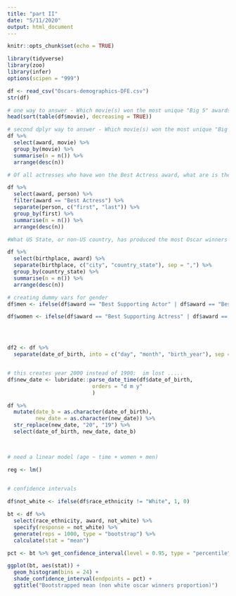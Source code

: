 ```yaml
---
title: "part II"
date: "5/11/2020"
output: html_document
---
```


```r
knitr::opts_chunk$set(echo = TRUE)
```

``` r
library(tidyverse)
library(zoo)
library(infer)
options(scipen = "999")

df <- read_csv("Oscars-demographics-DFE.csv")
str(df)

```

```r
# one way to answer - Which movie(s) won the most unique "Big 5" awards?
head(sort(table(df$movie), decreasing = TRUE))

```
```r
# second dplyr way to answer - Which movie(s) won the most unique "Big 5" awards?
df %>%
  select(award, movie) %>%
  group_by(movie) %>%
  summarise(n = n()) %>%
  arrange(desc(n))

```
```r

# Of all actresses who have won the Best Actress award, what are is the most common first name?

df %>%
  select(award, person) %>%
  filter(award == "Best Actress") %>%
  separate(person, c("first", "last")) %>%
  group_by(first) %>%
  summarise(n = n()) %>%
  arrange(desc(n))
```
```r

#What US State, or non-US country, has produced the most Oscar winners (for the awards in this dataset)?

df %>%
  select(birthplace, award) %>%
  separate(birthplace, c("city", "country_state"), sep = ",") %>%
  group_by(country_state) %>%
  summarise(n = n()) %>%
  arrange(desc(n))

```
```r
# creating dummy vars for gender
df$men <- ifelse(df$award == "Best Supporting Actor" | df$award == "Best Actor", 1,0)

df$women <- ifelse(df$award == "Best Supporting Actress" | df$award == "Best Actress", 1, 0)




df2 <- df %>%
  separate(date_of_birth, into = c("day", "month", "birth_year"), sep = "-")


# this creates year 2000 instead of 1900:  im lost .....
df$new_date <- lubridate::parse_date_time(df$date_of_birth,
                           orders = "d m y"
                           )

df %>%
  mutate(date_b = as.character(date_of_birth),
         new_date = as.character(new_date)) %>%
  str_replace(new_date, "20", "19") %>%
  select(date_of_birth, new_date, date_b)

  

# need a linear model (age ~ time + women + men)

reg <- lm()
  
```



```r
# confidence intervals

df$not_white <- ifelse(df$race_ethnicity != "White", 1, 0)

bt <- df %>%
  select(race_ethnicity, award, not_white) %>%
  specify(response = not_white) %>%
  generate(reps = 1000, type = "bootstrap") %>%
  calculate(stat = "mean")

pct <- bt %>% get_confidence_interval(level = 0.95, type = "percentile")

ggplot(bt, aes(stat)) +
  geom_histogram(bins = 24) +
  shade_confidence_interval(endpoints = pct) +
  ggtitle("Bootstrapped mean (non white oscar winners proportion)")
```




















